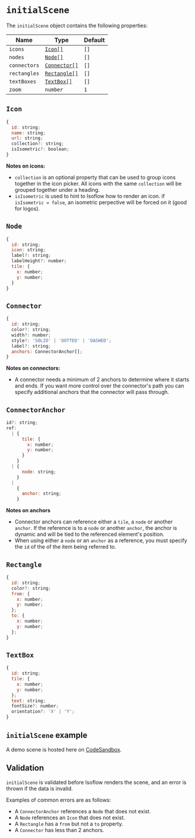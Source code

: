# `initialScene`

The `initialScene` object contains the following properties:

| Name | Type | Default |
| --- | --- | --- |
| `icons` | [`Icon[]`](#icon) | `[]` |
| `nodes` | [`Node[]`](#node) | `[]` |
| `connectors` | [`Connector[]`](#connector) | `[]` |
| `rectangles` | [`Rectangle[]`](#rectangle) | `[]` |
| `textBoxes` | [`TextBox[]`](#textbox) | `[]` |
| `zoom` | `number` | `1` |

## `Icon`

```js
{
  id: string;
  name: string;
  url: string;
  collection?: string;
  isIsometric?: boolean;
}
```

**Notes on icons:**
- `collection` is an optional property that can be used to group icons together in the icon picker.  All icons with the same `collection` will be grouped together under a heading.
- `isIsometric` is used to hint to Isoflow how to render an icon.  if `isIsometric = false`, an isometric perpective will be forced on it (good for logos).

## `Node`

```js
{
  id: string;
  icon: string;
  label?: string;
  labelHeight?: number;
  tile: {
    x: number;
    y: number;
  }
}
```

## `Connector`

```js
{
  id: string;
  color?: string;
  width?: number;
  style?: 'SOLID' | 'DOTTED' | 'DASHED';
  label?: string; 
  anchors: ConnectorAnchor[];
}
```

**Notes on connectors:**
- A connector needs a minimum of 2 anchors to determine where it starts and ends. If you want more control over the connector's path you can specify additional anchors that the connector will pass through.

## `ConnectorAnchor`

```js
id?: string;
ref: 
  | {
      tile: {
        x: number;
        y: number;
      }
    }
  | {
      node: string;
    }
  |
    {
      anchor: string;
    }
```

**Notes on anchors**
- Connector anchors can reference either a `tile`, a `node` or another `anchor`.  If the reference is to a `node` or another `anchor`, the anchor is dynamic and will be tied to the referenced element's position.
- When using either a `node` or an `anchor` as a reference, you must specify the `id` of the of the item being referred to.

## `Rectangle`

```js
{
  id: string;
  color?: string;
  from: {
    x: number;
    y: number;
  };
  to: {
    x: number;
    y: number;
  };
}
```

## `TextBox`

```js
{
  id: string;
  tile: {
    x: number;
    y: number;
  };
  text: string;
  fontSize?: number;
  orientation?: 'X' | 'Y';
}
```

## `initialScene` example
A demo scene is hosted here on [CodeSandbox](https://codesandbox.io/p/sandbox/github/markmanx/isoflow/tree/main).

## Validation
`initialScene` is validated before Isoflow renders the scene, and an error is thrown if the data is invalid.

Examples of common errors are as follows:
- A `ConnectorAnchor` references a `Node` that does not exist.
- A `Node` references an `Icon` that does not exist.
- A `Rectangle` has a `from` but not a `to` property.
- A `Connector` has less than 2 anchors.